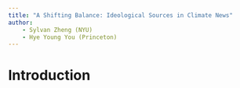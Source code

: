```yaml
---
title: "A Shifting Balance: Ideological Sources in Climate News"
author: 
    - Sylvan Zheng (NYU)
    - Hye Young You (Princeton)
---
```


# Introduction